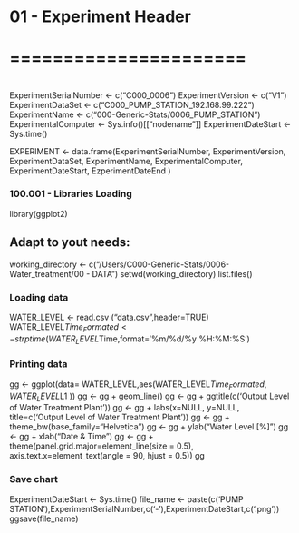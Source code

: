 # 01 - Experiment Header
# ======================
#  

ExperimentSerialNumber  <-   c("C000_0006")
ExperimentVersion       <-   c("V1")
ExperimentDataSet       <-   c("C000_PUMP_STATION_192.168.99.222")
ExperimentName          <-   c("000-Generic-Stats/0006_PUMP_STATION")
ExperimentalComputer    <-   Sys.info()[["nodename"]]
ExperimentDateStart     <-   Sys.time()

EXPERIMENT <- data.frame(ExperimentSerialNumber, 
                         ExperimentVersion,
                         ExperimentDataSet,
                         ExperimentName,
                         ExperimentalComputer,
                         ExperimentDateStart,
                         EzperimentDateEnd )

### 100.001 - Libraries Loading ###

library(ggplot2)

## Adapt to yout needs:
working_directory <- c("/Users/C000-Generic-Stats/0006-Water_treatment/00 - DATA")
setwd(working_directory)
list.files()

##########################################
### Loading data #########################
##########################################

WATER_LEVEL <- read.csv ("data.csv",header=TRUE)
WATER_LEVEL$Time_Formated <- strptime(WATER_LEVEL$Time,format='%m/%d/%y %H:%M:%S')

###########################################
### Printing data #########################
###########################################

gg <- ggplot(data= WATER_LEVEL,aes(WATER_LEVEL$Time_Formated,
                         WATER_LEVEL$L1  )) 
gg <- gg +   geom_line() 
gg <- gg + ggtitle(c('Output Level of Water Treatment Plant'))
gg <- gg + labs(x=NULL, y=NULL, title=c('Output Level of Water Treatment Plant'))
gg <- gg + theme_bw(base_family="Helvetica")
gg <- gg + ylab("Water Level [%]") 
gg <- gg + xlab("Date & Time") 
gg <- gg + theme(panel.grid.major=element_line(size = 0.5),
                   axis.text.x=element_text(angle = 90, hjust = 0.5))
gg

#############################################
### Save chart ##############################
#############################################

ExperimentDateStart     <-   Sys.time()
file_name <- paste(c('PUMP STATION'),ExperimentSerialNumber,c('-'),ExperimentDateStart,c('.png'))
ggsave(file_name)

